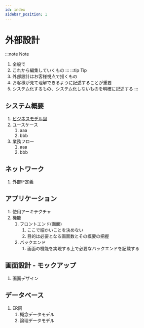 ```yaml
---
id: index
sidebar_position: 1
---
```


# 外部設計

:::note Note
1. 全般で <TBD/>
1. これから編集していくもの
:::
:::tip Tip
1. 外部設計はお客様視点で描くもの
1. お客様が見て理解できるように記述することが重要
1. システム化するもの、システム化しないものを明確に記述する
:::

## システム概要
1. [ビジネスモデル図](business-model.mdx)
1. ユースケース
    1. aaa
    1. bbb
1. 業務フロー
    1. aaa
    1. bbb

## ネットワーク
1. 外部IF定義

## アプリケーション
1. 使用アーキテクチャ
1. 機能
    1. フロントエンド(画面)
        1. ここで細かいことを決めない
        1. 目的は必要となる画面数とその概要の把握
    1. バックエンド
        1. 画面の機能を実現する上で必要なバックエンドを記載する

## 画面設計 - モックアップ
1. 画面デザイン

## データベース
1. ER図
    1. 概念データモデル
    1. 論理データモデル
